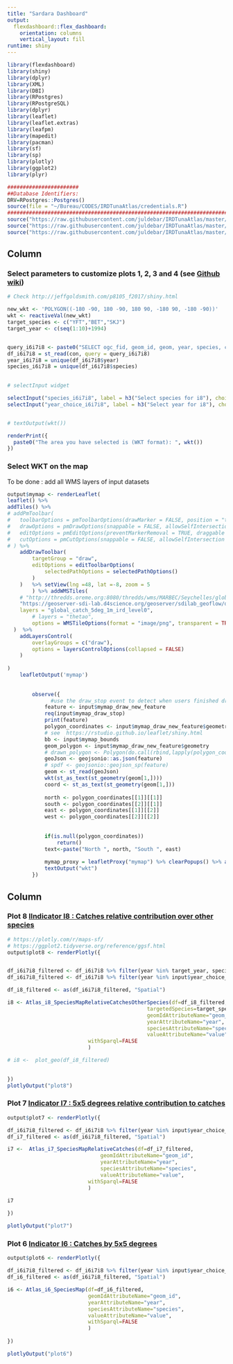 ```yaml
---
title: "Sardara Dashboard"
output: 
  flexdashboard::flex_dashboard:
    orientation: columns
    vertical_layout: fill
runtime: shiny
---
```


```r
library(flexdashboard)
library(shiny)
library(dplyr)
library(XML)
library(DBI)
library(RPostgres)
library(RPostgreSQL)
library(dplyr)
library(leaflet)
library(leaflet.extras)
library(leafpm)
library(mapedit)
library(pacman)
library(sf)
library(sp)
library(plotly)
library(ggplot2)
library(plyr)
```

```r
#######################
##Database Identifiers:
DRV=RPostgres::Postgres()
source(file = "~/Bureau/CODES/IRDTunaAtlas/credentials.R")
####################################################################################################################################################################################################################################
source("https://raw.githubusercontent.com/juldebar/IRDTunaAtlas/master/R/TunaAtlas_i6_SpeciesMap.R")
source("https://raw.githubusercontent.com/juldebar/IRDTunaAtlas/master/R/TunaAtlas_i7_SpeciesMapRelativeCatches.R")
source("https://raw.githubusercontent.com/juldebar/IRDTunaAtlas/master/R/TunaAtlas_i8_SpeciesMapRelativeCatchesOtherSpecies.R")
```

Column {data-width=350}
-----------------------------------------------------------------------


### Select parameters to customize plots 1, 2, 3 and 4 (see [Github wiki](https://github.com/juldebar/IRDTunaAtlas/wiki))


```r
# Check http://jeffgoldsmith.com/p8105_f2017/shiny.html

new_wkt <- 'POLYGON((-180 -90, 180 -90, 180 90, -180 90, -180 -90))'
wkt <- reactiveVal(new_wkt) 
target_species <- c("YFT","BET","SKJ")
target_year <- c(seq(1:10)+1994)


query_i6i7i8 <- paste0("SELECT ogc_fid, geom_id, geom, year, species, country, value, count FROM i6i7i8 WHERE species IN ('",paste0(target_species,collapse="','"),"') AND year IN ('",paste0(target_year,collapse="','"),"');")
df_i6i7i8 = st_read(con, query = query_i6i7i8)
year_i6i7i8 = unique(df_i6i7i8$year)
species_i6i7i8 = unique(df_i6i7i8$species)

  
# selectInput widget

selectInput("species_i6i7i8", label = h3("Select species for i8"), choices = species_i6i7i8, selected = target_species, multiple = TRUE)
selectInput("year_choice_i6i7i8", label = h3("Select year for i8"), choices = year_i6i7i8, selected = target_year,multiple = TRUE)


# textOutput(wkt())

renderPrint({ 
  paste0("The area you have selected is (WKT format): ", wkt())
})

```



### Select WKT on the map

To be done : add all WMS layers of input datasets

```r
output$mymap <- renderLeaflet(
leaflet() %>%
addTiles() %>%
# addPmToolbar(
#   toolbarOptions = pmToolbarOptions(drawMarker = FALSE, position = "topright"),
#   drawOptions = pmDrawOptions(snappable = FALSE, allowSelfIntersection = FALSE),
#   editOptions = pmEditOptions(preventMarkerRemoval = TRUE, draggable = FALSE),
#   cutOptions = pmCutOptions(snappable = FALSE, allowSelfIntersection = FALSE)
# ) %>%
    addDrawToolbar(
        targetGroup = "draw",
        editOptions = editToolbarOptions(
            selectedPathOptions = selectedPathOptions()
        )
    )   %>% setView(lng =48, lat =-8, zoom = 5
        ) %>% addWMSTiles(
    # "http://thredds.oreme.org:8080/thredds/wms/MARBEC/Seychelles/global-reanalysis-phy-001-030-monthly_SEY_t55_199301-201906.nc",
    "https://geoserver-sdi-lab.d4science.org/geoserver/sdilab_geoflow/ows?service=WMS",
    layers = "global_catch_5deg_1m_ird_level0",
        # layers = "thetao",
        options = WMSTileOptions(format = "image/png", transparent = TRUE), group ="Seatizen", attribution = "Seatizen WMS"
  )  %>%
    addLayersControl(
        overlayGroups = c("draw"),
        options = layersControlOptions(collapsed = FALSE)
    ) 
  
)
    leafletOutput('mymap')  
    
    
        observe({
              #use the draw_stop event to detect when users finished drawing
            feature <- input$mymap_draw_new_feature
            req(input$mymap_draw_stop)
            print(feature)
            polygon_coordinates <- input$mymap_draw_new_feature$geometry$coordinates[[1]]
            # see  https://rstudio.github.io/leaflet/shiny.html
            bb <- input$mymap_bounds 
            geom_polygon <- input$mymap_draw_new_feature$geometry
            # drawn_polygon <- Polygon(do.call(rbind,lapply(polygon_coordinates,function(x){c(x[[1]][1],x[[2]][1])})))
            geoJson <- geojsonio::as.json(feature)
            # spdf <- geojsonio::geojson_sp(feature)
            geom <- st_read(geoJson)
            wkt(st_as_text(st_geometry(geom[1,])))
            coord <- st_as_text(st_geometry(geom[1,]))
            
            north <- polygon_coordinates[[1]][[1]]
            south <- polygon_coordinates[[2]][[1]]
            east <- polygon_coordinates[[1]][[2]]
            west <- polygon_coordinates[[2]][[2]]
            
            
            if(is.null(polygon_coordinates))
                return()
            text<-paste("North ", north, "South ", east)
            
            mymap_proxy = leafletProxy("mymap") %>% clearPopups() %>% addPopups(south,west,coord)
            textOutput("wkt")
        })

```



Column {data-width=650}
-----------------------------------------------------------------------


### Plot 8 [IIndicator I8 : Catches relative contribution over other species](https://github.com/juldebar/IRDTunaAtlas/wiki/Indicator-I8-:-Catches-relative-contribution-over-other-species)

```r

# https://plotly.com/r/maps-sf/
# https://ggplot2.tidyverse.org/reference/ggsf.html
output$plot8 <- renderPlotly({ 


df_i6i7i8_filtered <- df_i6i7i8 %>% filter(year %in% target_year, species %in% target_species)
df_i6i7i8_filtered <- df_i6i7i8 %>% filter(year %in% input$year_choice_i6i7i8, species %in% input$species_i6i7i8) 

df_i8_filtered <- as(df_i6i7i8_filtered, "Spatial")

i8 <- Atlas_i8_SpeciesMapRelativeCatchesOtherSpecies(df=df_i8_filtered,
                                             targetedSpecies=target_species[1],
                                             geomIdAttributeName="geom_id",
                                             yearAttributeName="year",
                                             speciesAttributeName="species",
                                             valueAttributeName="value",
                          withSparql=FALSE
                          )

# i8 <-  plot_geo(df_i8_filtered)
    

})
plotlyOutput("plot8")


```


### Plot 7 [Indicator I7 : 5x5 degrees relative contribution to catches](https://github.com/juldebar/IRDTunaAtlas/wiki/Indicator-I7-:-5x5-degrees-relative-contribution-to-catches)


```r
output$plot7 <- renderPlotly({ 

df_i6i7i8_filtered <- df_i6i7i8 %>% filter(year %in% input$year_choice_i6i7i8, species %in% input$species_i6i7i8) 
df_i7_filtered <- as(df_i6i7i8_filtered, "Spatial")

i7 <-  Atlas_i7_SpeciesMapRelativeCatches(df=df_i7_filtered, 
                              geomIdAttributeName="geom_id",
                              yearAttributeName="year", 
                              speciesAttributeName="species",                                         
                              valueAttributeName="value",
                          withSparql=FALSE
                          )
    
i7

})

plotlyOutput("plot7")

```


### Plot 6 [Indicator I6 : Catches by 5x5 degrees](https://github.com/juldebar/IRDTunaAtlas/wiki/Indicator-I6-:-Catches-by-5x5-degrees)


```r
output$plot6 <- renderPlotly({ 

df_i6i7i8_filtered <- df_i6i7i8 %>% filter(year %in% input$year_choice_i6i7i8, species %in% input$species_i6i7i8) 
df_i6_filtered <- as(df_i6i7i8_filtered, "Spatial")

i6 <- Atlas_i6_SpeciesMap(df=df_i6_filtered,
                          geomIdAttributeName="geom_id",
                          yearAttributeName="year",
                          speciesAttributeName="species",
                          valueAttributeName="value",
                          withSparql=FALSE
                          )
    
})

plotlyOutput("plot6")

```

